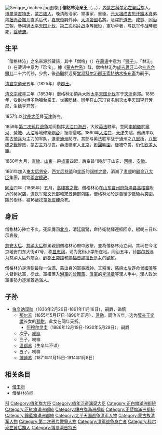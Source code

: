 {{No footnotes|time=2021-09-07T08:45:32+00:00}}
{{東亞男性歷史人物
|名稱 =僧格林沁親王
|身份 =[[扎薩克博多勒噶台親王|扎薩克博多勒噶台親王]] 
|國家 = {{QING}}
|時代 =
|主君 =[[道光帝|道光帝]]<br>[[咸豐帝|咸豐帝]]<br>[[慈禧太后|慈禧太后]]<br>[[同治帝|同治帝]]
|屆數 =
|最高職務 =
|前任 = [[索特纳木多布斋|索特纳木多布斋]]
|繼任 = [[伯彦讷谟祜|伯彦讷谟祜]]
|圖片名稱 =Sengge Rinchen.jpg
|圖片大小 =270px
|圖片說明 =
|氏 =
|姓 =[[博尔济吉特氏|博尔济吉特氏]]
|穆坤= <!--清代八旗满洲人物专用-->
|名 =僧格林沁
|姓名 =
|字 =
|號=
|名乘 = <!--琉球士族用-->
|官職 =
|封爵 =
|封號 =
|位階 =
|御稱號 = <!--日本皇族之稱號-->
|宮號1 = <!--日本皇族之宮號-->
|宮號2 = <!--朝鮮王族之宮號-->
|封地 =
|神號 =
|尊號 =
|族裔 = 
|信仰 = <!--指的是宗教信仰-->
|旗籍 = [[科尔沁左翼后旗|科尔沁左翼后旗]]
|氏族 =
|籍貫 =
|本貫 = <!--朝鮮人用-->
|世居地= <!--清代八旗人物专用-->
|世居地/穆坤= <!--专门用于清代八旗满洲人物世居地和穆坤相同时-->
|祖籍 =
|本籍 =
|出身地 =
|府邸 =
|世系 = 
|初名 =
|乳名 = <!--日本、朝鮮、琉球以外人物用-->
|幼名 = <!--日本人用-->
|兒名 = <!--朝鮮人用-->
|童名 = <!--琉球人用-->
|小字 =
|別名 =
|法號 =
|院號 =
|其他名號 =
|出生日期 =[[嘉庆十六年|嘉庆十六年]]六月五日<br>1811年7月24日
|出生地點 =
|婚年 =
|逝世日期 =[[同治四年|同治四年]]<br>{{death date and age|1865|5|18|1811|7|24}}
|逝世地點 =
|廟號 =
|諡號 =[[忠|忠]]
|墓葬 =[[科尔沁左翼後旗|科尔沁左翼後旗]][[世袭|世袭]]旗陵（今[[辽宁省|辽宁省]][[法库县|法库县]][[四家子乡|四家子乡]][[公主陵村|公主陵村]]）
|祠廟 =[[昭忠祠|昭忠祠]]
|父親 =[[布和德力格尔|布和德力格尔]]
|嫡母 =
|母親 =
|繼父=[[索特纳木多布斋|索特纳木多布斋]][[郡王|郡王]]
|繼母=[[莊敬和碩公主|莊敬和碩公主]]
|養父=
|養母=
|猶父= <!--日本人用-->
|烏帽子親= <!--日本人、琉球人用-->
|元配 =
|正室 =
|妻 =
|繼室 =
|平妻 =
|側室 =
|元配之父 =
|元配之嫡母 =
|元配之母 =
|正室之父 =
|正室之嫡母 =
|正室之母 =
|妻之父 =
|妻之嫡母 =
|妻之母 =
|繼室之父 =
|繼室之嫡母 =
|繼室之母 =
|平妻之父 =
|平妻之嫡母 =
|平妻之母 =
|兄弟 =
|姊妹 =
|嫡兄弟 =
|嫡姊妹 =
|庶兄弟 =
|庶姊妹 =
|同胞兄弟 =
|同胞姊妹 =
|異母兄弟 =
|異母姊妹 =
|異父兄弟 =
|異父姊妹 =
|繼兄弟 =
|繼姊妹 =
|子 =[[伯彦讷谟祜|伯彦讷谟祜]]
|女 =
|嫡子 =
|嫡女 =
|庶子 =
|庶女 =
|養子 =
|養女 =
|猶子 = <!--日本人用-->
|婿養子 = <!--日本人用-->
|烏帽子子 = <!--日本人用-->
|繼子 =
|繼女 =
|其他親屬 =祖先：[[哈撒尔|哈撒尔]]<br>孙：[[那爾蘇|那爾蘇]]<br>[[曾孙|曾孙]]：[[阿穆爾靈圭|阿穆爾靈圭]]<br>[[玄孫|玄孫]]：[[賀希格|賀希格]]
|出身 = <!---此处指科举出身--->
|功名 = 
|經歷 = 
|著作 =
|注釋 =
}}

[[File:Sengge_rinchen.jpg|thumb]]图卷]]
'''僧格林沁亲王'''（{{mong|m='''ᠰᠡᠩᠭᠡᠷᠢᠨᠼᠡᠨ'''|k=Сэнгэринчен}}，{{lang-mnc|'''ᠰᡝᠩᡤᡝᡵᡳᠨᠴᡳᠨ'''|v=senggerincin}}，{{bd|1811年|7月24日|1865年|5月18日|catIdx=S}}），[[内蒙古|内蒙古]][[科尔沁左翼后旗|科尔沁左翼后旗]]人，[[博爾濟吉特氏|博爾濟吉特氏]]，[[蒙古族人|蒙古族人]]，晚清政治家、軍事家、重臣。[[元太祖|元太祖]][[成吉思汗|成吉思汗]][[鐵木真|鐵木真]]弟弟[[拙赤合撒儿|拙赤合撒儿]]直系后代，[[嘉庆帝|嘉庆帝]]嗣外孙，[[大清帝國|大清帝國]]名將。活躍於[[道光|道光]]、[[咸豐|咸豐]]、[[同治|同治]]三朝，參與過[[太平天国北伐|太平天国北伐]]、[[第二次鸦片战争|第二次鸦片战争]]等戰役，軍功卓著，与[[捻军|捻军]]作战時戰死，[[諡號|諡號]]'''[[忠|忠]]'''。

==生平==
「僧格林沁」之名來源於藏語，其中「僧格」（{{Bo|z=སེང་གེ་|w=sengge}}）在[[藏语|藏语]]中意为「[[狮子|狮子]]」，「林沁」（{{Bo|z=རིན་ཆེན་|w=rinchen}}）在藏语中意为「珍宝」。據《[[蒙古世系|蒙古世系]]》载，僧格林沁为[[成吉思汗|成吉思汗]]二弟[[拙赤合撒儿|拙赤合撒儿]]二十六代孙，少贫，後[[過繼|過繼]]於远房[[堂叔|堂叔]][[科尔沁|科尔沁]][[郡王|郡王]][[索特纳木多布斋|索特纳木多布斋]]为嗣子。

[[道光帝|清宣宗]][[道光|道光]]五年（1825年）袭[[郡王|郡王]]。

[[咸丰帝|清文宗]][[咸丰|咸丰]]三年（1853年）僧格林沁領兵大败[[太平天国|太平天国]][[北伐_(太平天國)|北伐]]军于[[天津|天津]]南郊。1855年，受封为[[博多勒噶台亲王|博多勒噶台亲王]]，[[世袭罔替|世袭罔替]]。同年在山东[[冯官屯|冯官屯]]剿灭太平天国[[李开芳|李开芳]]部，生擒李开芳。

1857年以[[钦差大臣|钦差大臣]]督[[天津|天津]]防务。

1859年[[第二次鸦片战争|第二次鸦片战争]]期间指挥[[第二次大沽口之戰|大沽口海战]]，大败[[英国|英]][[法国|法]]联军，並同[[李朝儀|李朝儀]]於[[宁河区|寧河]]、[[營城|營城]]、[[大沽街道|大沽]]等地修築[[炮台|炮台]]，抵禦侵略。1860年[[大沽口|大沽口]]、[[天津|天津]]失陷，他统率以蒙古[[骑兵|骑兵]]为主力的军队，退至[[通州_(北京)|通州]]防守。其部与英法联军战于通州之[[八里桥|八里桥]]，[[八里橋之戰|八里橋之戰]]惨败，蒙古主力尽丧。英法聯軍入[[北京|北京]]，毀[[圓明園|圓明園]]。旋被夺爵，仍任[[欽差大臣|欽差大臣]]。

1860年九月，[[直隸|直隸]]、[[山東|山東]]一帶[[捻軍|捻軍]]四起，后奉旨“剿捻”于山东、[[河南|河南]]、[[安徽|安徽]]。

1861年加入[[慈安太后|東太后慈安]]、[[慈禧太后|西太后慈禧]]和[[奕訢|奕訢]]的[[辛酉政变|祺祥之變]]，消滅了[[肃顺|肃顺]]的[[顧命八大臣|顧命八大臣]]集團，開始[[兩宮聽政|兩宮聽政]]。

[[同治|同治]]四年（1865年）五月，[[高樓寨之戰|高樓寨之戰]]，僧格林沁在[[山东|山东]][[曹州府|曹州府]][[菏澤縣|菏泽县]][[终兴镇|高楼寨]]附近的吴家店，遭[[捻军|捻军]][[赖文光|赖文光]]部和[[宋景诗|宋景诗]]部包围。僧格林沁於是自領少數騎兵突圍，隱於樹林，被16歲捻童[[张皮绠|张皮绠]]杀死。

==身后==
僧格林沁陣亡不久，死訊傳回[[北京|北京]]，清廷震驚，命侍衛馳驛迎柩回京，輟朝三日以示哀敬。

[[慈安太后|慈安太后]]、[[慈禧太后|慈禧太后]]御駕親到僧格林沁府中致祭，並為僧格林沁立祠，其祠在今北京地安门东大街47号，称[[显忠祠|显忠祠]]，现为宽街小学所在地。同治五年，孙[[那尔苏|那尔苏]]选为慈禧太后外甥女、[[醇親王|醇郡王]][[奕譞|奕譞]]和[[醇賢親王嫡妃|嫡福晋那拉氏]]長女的[[額駙|額駙]]。

僧格林沁是清朝最後一位滿、蒙出身的軍事統帥，其歿後，[[慈禧太后|慈禧太后]]遂命[[曾國藩|曾國藩]]等人督剿捻軍，從此，軍權落入[[湘軍|湘軍]]的[[曾國藩|曾國藩]]、[[淮軍|淮軍]]的[[李鴻章|李鴻章]]等漢人手中，漢人政治軍事勢力逐漸蓋過滿人。

==子孙==
*[[伯彦讷谟祜|伯彦讷谟祜]]（1836年2月26日-1891年11月16日），嗣爵，谥慎
**[[那尔苏|那尔苏]]（1855年5月17日-1890年正月），[[贝勒|贝勒]]。同治五年，选为[[醇亲王|醇亲王]][[奕譞|奕譞]]长女的[[額駙|額駙]]。此女在同年夭折。
***[[阿穆尔灵圭|阿穆尔灵圭]]（1886年12月19日-1930年5月29日），嗣爵
**次子，[[喇嘛|喇嘛]]
**三子，喇嘛
**[[温都苏|温都苏]]（生卒年不详）
**五子，喇嘛
**[[博迪蘇_(民國參議員)|博迪苏]]（1871年11月15日-1914年1月8日）

==相关条目==
*[[僧王府|僧王府]]
*[[僧格林沁祠|僧格林沁祠]]

{{wikisource|清史稿/卷404#.E5.83.A7.E6.A0.BC.E6.9E.97.E6.B2.81|清史稿/卷404 列传一百九十一僧格林沁傳}}

{{清朝配享太廟}}

{{DEFAULTSORT:S}}
[[Category:扎萨克博多勒噶台亲王|科]]
[[Category:值年旗大臣|Category:值年旗大臣]]
[[Category:值年河道溝渠大臣|Category:值年河道溝渠大臣]]
[[Category:正白旗滿洲都統|Category:正白旗滿洲都統]]
[[Category:正紅旗滿洲都統|Category:正紅旗滿洲都統]]
[[Category:鑲白旗滿洲都統|Category:鑲白旗滿洲都統]]
[[Category:正藍旗滿洲都統|Category:正藍旗滿洲都統]]
[[Category:鑲藍旗滿洲都統|Category:鑲藍旗滿洲都統]]
[[Category:太平天国战争清军人物|Category:太平天国战争清军人物]]
[[Category:蒙古族清军人物|Category:蒙古族清军人物]]
[[Category:第二次鴉片戰爭人物|Category:第二次鴉片戰爭人物]]
[[Category:清军战争身亡者|Category:清军战争身亡者]]
[[Category:科尔沁左翼后旗人|Category:科尔沁左翼后旗人]]
[[Category:博爾濟吉特氏|Category:博爾濟吉特氏]]